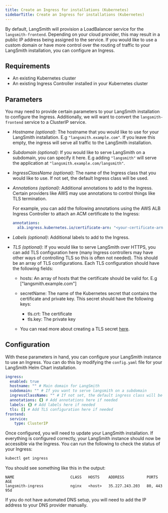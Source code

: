 ```yaml
---
title: Create an Ingress for installations (Kubernetes)
sidebarTitle: Create an Ingress for installations (Kubernetes)
---
```


By default, LangSmith will provision a LoadBalancer service for the `langsmith-frontend`. Depending on your cloud provider, this may result in a public IP address being assigned to the service. If you would like to use a custom domain or have more control over the routing of traffic to your LangSmith installation, you can configure an Ingress.

## Requirements

* An existing Kubernetes cluster
* An existing Ingress Controller installed in your Kubernetes cluster

## Parameters

You may need to provide certain parameters to your LangSmith installation to configure the Ingress. Additionally, we will want to convert the `langsmith-frontend` service to a ClusterIP service.

* *Hostname (optional)*: The hostname that you would like to use for your LangSmith installation. E.g `"langsmith.example.com"`. If you leave this empty, the ingress will serve all traffic to the LangSmith installation.

* *Subdomain (optional)*: If you would like to serve LangSmith on a subdomain, you can specify it here. E.g adding `"langsmith"` will serve the application at `"langsmith.example.com/langsmith"`.

* *IngressClassName (optional)*: The name of the Ingress class that you would like to use. If not set, the default Ingress class will be used.

* *Annotations (optional)*: Additional annotations to add to the Ingress. Certain providers like AWS may use annotations to control things like TLS termination.

  For example, you can add the following annotations using the AWS ALB Ingress Controller to attach an ACM certificate to the Ingress:

  ```yaml
  annotations:
    alb.ingress.kubernetes.io/certificate-arn: "<your-certificate-arn>"
  ```

* *Labels (optional)*: Additional labels to add to the Ingress.

* *TLS (optional)*: If you would like to serve LangSmith over HTTPS, you can add TLS configuration here (many Ingress controllers may have other ways of controlling TLS so this is often not needed). This should be an array of TLS configurations. Each TLS configuration should have the following fields:

  * hosts: An array of hosts that the certificate should be valid for. E.g \["langsmith.example.com"]

  * secretName: The name of the Kubernetes secret that contains the certificate and private key. This secret should have the following keys:

    * tls.crt: The certificate
    * tls.key: The private key

  * You can read more about creating a TLS secret [here](https://kubernetes.io/do/langsmith/observability-concepts/services-networking/ingress/#tls).

## Configuration

With these parameters in hand, you can configure your LangSmith instance to use an Ingress. You can do this by modifying the `config.yaml` file for your LangSmith Helm Chart installation.

```yaml
ingress:
  enabled: true
  hostname: "" # Main domain for LangSmith
  subdomain: "" # If you want to serve langsmith on a subdomain
  ingressClassName: "" # If not set, the default ingress class will be used
  annotations: {} # Add annotations here if needed
  labels: {} # Add labels here if needed
  tls: [] # Add TLS configuration here if needed
frontend:
  service:
    type: ClusterIP
```

Once configured, you will need to update your LangSmith installation. If everything is configured correctly, your LangSmith instance should now be accessible via the Ingress. You can run the following to check the status of your Ingress:

```bash
kubectl get ingress
```

You should see something like this in the output:

```
NAME                         CLASS   HOSTS    ADDRESS          PORTS     AGE
langsmith-ingress            nginx   <host>   35.227.243.203   80, 443   95d
```

<Warning>
If you do not have automated DNS setup, you will need to add the IP address to your DNS provider manually.
</Warning>
